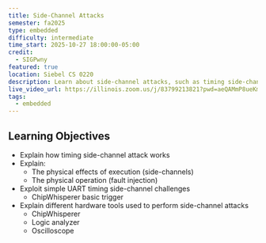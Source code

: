 ```yaml
---
title: Side-Channel Attacks
semester: fa2025
type: embedded
difficulty: intermediate
time_start: 2025-10-27 18:00:00-05:00
credit:
  - SIGPwny
featured: true
location: Siebel CS 0220
description: Learn about side-channel attacks, such as timing side-channels and power analysis!
live_video_url: https://illinois.zoom.us/j/83799213821?pwd=aeQAMmP8ueKmbGoAqYR3eRQxqDAMPI.1
tags:
  - embedded
---
```

## Learning Objectives
- Explain how timing side-channel attack works
- Explain:
  - The physical effects of execution (side-channels)
  - The physical operation (fault injection)
- Exploit simple UART timing side-channel challenges
  - ChipWhisperer basic trigger
- Explain different hardware tools used to perform side-channel attacks
  - ChipWhisperer
  - Logic analyzer
  - Oscilloscope
